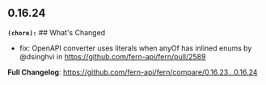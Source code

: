 ## 0.16.24
**`(chore):`** ## What's Changed
* fix: OpenAPI converter uses literals when anyOf has inlined enums  by @dsinghvi in https://github.com/fern-api/fern/pull/2589


**Full Changelog**: https://github.com/fern-api/fern/compare/0.16.23...0.16.24

